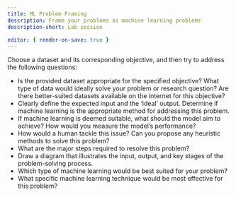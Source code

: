 ```yaml
---
title: ML Problem Framing
description: Frame your problems as machine learning problems 
description-short: Lab session 

editor: { render-on-save: true }
---
```


Choose a dataset and its corresponding objective, and then try to address the following questions:

-   Is the provided dataset appropriate for the specified objective? What type of data would ideally solve your problem or research question? Are there better-suited datasets available on the internet for this objective?
-   Clearly define the expected input and the 'ideal' output. Determine if machine learning is the appropriate method for addressing this problem.
-   If machine learning is deemed suitable, what should the model aim to achieve? How would you measure the model's performance?
-   How would a human tackle this issue? Can you propose any heuristic methods to solve this problem?
-   What are the major steps required to resolve this problem?
-   Draw a diagram that illustrates the input, output, and key stages of the problem-solving process.
-   Which type of machine learning would be best suited for your problem?
-   What specific machine learning technique would be most effective for this problem?
